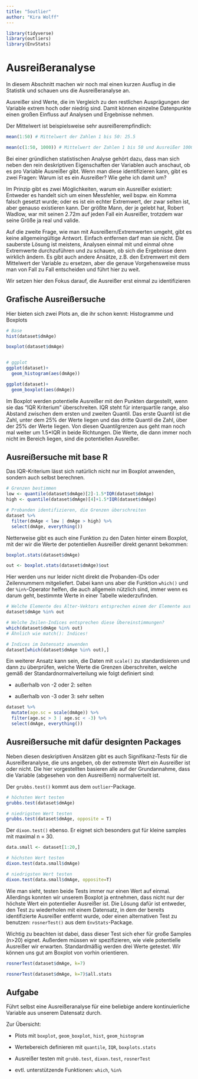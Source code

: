 ```yaml
---
title: "5outlier"
author: "Kira Wolff"
---
```


```r
library(tidyverse)
library(outliers)
library(EnvStats)
```

#  Ausreißeranalyse

In diesem Abschnitt machen wir noch mal einen kurzen Ausflug in die Statistik und schauen uns die Ausreißeranalyse an.

Ausreißer sind Werte, die im Vergleich zu den restlichen Ausprägungen der Variable extrem hoch oder niedrig sind. Damit können einzelne Datenpunkte einen großen Einfluss auf Analysen und Ergebnisse nehmen.

Der Mittelwert ist beispielsweise sehr ausreißerempfindlich:

```r
mean(1:50) # Mittelwert der Zahlen 1 bis 50: 25.5

mean(c(1:50, 1000)) # Mittelwert der Zahlen 1 bis 50 und Ausreißer 1000: 44.6
```

Bei einer gründlichen statistischen Analyse gehört dazu, dass man sich neben den rein deskriptiven Eigenschaften der Variablen auch anschaut, ob es pro Variable Ausreißer gibt. Wenn man diese identifizieren kann, gibt es zwei Fragen: Warum ist es ein Ausreißer? Wie gehe ich damit um?

Im Prinzip gibt es zwei Möglichkeiten, warum ein Ausreißer existiert: Entweder es handelt sich um einen Messfehler, weil bspw. ein Komma falsch gesetzt wurde; oder es ist ein echter Extremwert, der zwar selten ist, aber genauso existieren kann. Der größte Mann, der je gelebt hat, Robert Wadlow, war mit seinen 2.72m auf jeden Fall ein Ausreißer, trotzdem war seine Größe ja real und valide.

Auf die zweite Frage, wie man mit Ausreißern/Extremwerten umgeht, gibt es keine allgemeingültige Antwort. Einfach entfernen darf man sie nicht. Die sauberste Lösung ist meistens, Analysen einmal mit und einmal ohne Extremwerte durchzuführen und zu schauen, ob sich die Ergebnisse denn wirklich ändern. Es gibt auch andere Ansätze, z.B. den Extremwert mit dem Mittelwert der Variable zu ersetzen, aber die genaue Vorgehensweise muss man von Fall zu Fall entscheiden und führt hier zu weit.

Wir setzen hier den Fokus darauf, die Ausreißer erst einmal zu identifizieren

## Grafische Ausreißersuche

Hier bieten sich zwei Plots an, die ihr schon kennt: Histogramme und Boxplots

```r
# Base
hist(dataset$dmAge)

boxplot(dataset$dmAge)


# ggplot
ggplot(dataset)+
  geom_histogram(aes(dmAge))

ggplot(dataset)+
  geom_boxplot(aes(dmAge))

```

Im Boxplot werden potentielle Ausreißer mit den Punkten dargestellt, wenn sie das "IQR Kriterium" überschreiten. IQR steht für interquartile range, also Abstand zwischen dem ersten und zweiten Quantil. Das erste Quantil ist die Zahl, unter dem 25% der Werte liegen und das dritte Quantil die Zahl, über der 25% der Werte liegen. Von diesen Quantilgrenzen aus geht man noch mal weiter um 1.5\*IQR in beide Richtungen. Die Werte, die dann immer noch nicht im Bereich liegen, sind die potentiellen Ausreißer.

## Ausreißersuche mit base R

Das IQR-Kriterium lässt sich natürlich nicht nur im Boxplot anwenden, sondern auch selbst berechnen.

```r
# Grenzen bestimmen
low <- quantile(dataset$dmAge)[2]-1.5*IQR(dataset$dmAge)
high <- quantile(dataset$dmAge)[4]+1.5*IQR(dataset$dmAge) 

# Probanden identifizieren, die Grenzen überschreiten
dataset %>% 
  filter(dmAge < low | dmAge > high) %>% 
  select(dmAge, everything())
```

Netterweise gibt es auch eine Funktion zu den Daten hinter einem Boxplot, mit der wir die Werte der potentiellen Ausreißer direkt genannt bekommen:

```r
boxplot.stats(dataset$dmAge)

out <- boxplot.stats(dataset$dmAge)$out
```

Hier werden uns nur leider nicht direkt die Probanden-IDs oder Zeilennummern mitgeliefert. Dabei kann uns aber die Funktion `which()` und der `%in%`-Operator helfen, die auch allgemein nützlich sind, immer wenn es darum geht, bestimmte Werte in einer Tabelle wiederzufinden.

```r
# Welche Elemente des Alter-Vektors entsprechen einem der Elemente aus dem out-Vektor?
dataset$dmAge %in% out

# Welche Zeilen-Indices entsprechen diese Übereinstimmungen?
which(dataset$dmAge %in% out)
# Ähnlich wie match(): Indices!

# Indices im Datensatz anwenden
dataset[which(dataset$dmAge %in% out),]
```

Ein weiterer Ansatz kann sein, die Daten mit `scale()` zu standardisieren und dann zu überprüfen, welche Werte die Grenzen überschreiten, welche gemäß der Standardnormalverteilung wie folgt definiert sind:

-   außerhalb von -2 oder 2: selten

-   außerhalb von -3 oder 3: sehr selten

```r
dataset %>% 
  mutate(age.sc = scale(dmAge)) %>%
  filter(age.sc > 3 | age.sc < -3) %>% 
  select(dmAge, everything())
```

## Ausreißersuche mit dafür designten Packages

Neben diesen deskriptiven Ansätzen gibt es auch Signifikanz-Tests für die Ausreißeranalyse, die uns angeben, ob der extremste Wert ein Ausreißer ist oder nicht. Die hier vorgestellten basieren alle auf der Grundannahme, dass die Variable (abgesehen von den Ausreißern) normalverteilt ist.

Der `grubbs.test()` kommt aus dem `outlier`-Package.

```r
# höchsten Wert testen
grubbs.test(dataset$dmAge)

# niedrigsten Wert testen
grubbs.test(dataset$dmAge, opposite = T)
```

Der `dixon.test()` ebenso. Er eignet sich besonders gut für kleine samples mit maximal n = 30.

```r
data.small <- dataset[1:20,]

# höchsten Wert testen
dixon.test(data.small$dmAge)

# niedrigsten Wert testen
dixon.test(data.small$dmAge, opposite=T)
```

Wie man sieht, testen beide Tests immer nur einen Wert auf einmal. Allerdings konnten wir unserem Boxplot ja entnehmen, dass nicht nur der höchste Wert ein potentieller Ausreißer ist. Die Lösung dafür ist entweder, den Test zu wiederholen mit einem Datensatz, in dem der bereits identifizierte Ausreißer entfernt wurde, oder einen alternativen Test zu benutzen: `rosnerTest()` aus dem `EnvStats`-Package.

Wichtig zu beachten ist dabei, dass dieser Test sich eher für große Samples (n\>20) eignet. Außerdem müssen wir spezifizieren, wie viele potentielle Ausreißer wir erwarten. Standardmäßig werden drei Werte getestet. Wir können uns gut am Boxplot von vorhin orientieren.

```r
rosnerTest(dataset$dmAge, k=7)

rosnerTest(dataset$dmAge, k=7)$all.stats
```

## Aufgabe

Führt selbst eine Ausreißeranalyse für eine beliebige andere kontinuierliche Variable aus unserem Datensatz durch.

Zur Übersicht:

-   Plots mit `boxplot`, `geom_boxplot`, `hist`, `geom_histogram`

-   Wertebereich definieren mit `quantile`, `IQR`, `boxplots.stats`

-   Ausreißer testen mit `grubb.test`, `dixon.test`, `rosnerTest`

-   evtl. unterstützende Funktionen: `which`, `%in%`
